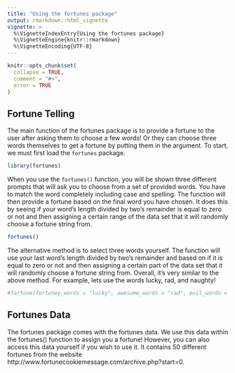 ```yaml
---
title: "Using the fortunes package"
output: rmarkdown::html_vignette
vignette: >
  %\VignetteIndexEntry{Using the fortunes package}
  %\VignetteEngine{knitr::rmarkdown}
  %\VignetteEncoding{UTF-8}
---
```

```r
knitr::opts_chunk$set(
  collapse = TRUE,
  comment = "#>",
  error = TRUE
)
```

## Fortune Telling

The main function of the fortunes package is to provide a fortune to the user after asking them to choose a few words! Or they can choose three words themselves to get a fortune by putting them in the argument. To start, we must first load the `fortunes` package.

```r
library(fortunes)
```

When you use the `fortunes()` function, you will be shown three different prompts that will ask you to choose from a set of provided words. You have to match the word completely including case and spelling. The function will then provide a fortune based on the final word you have chosen. It does this by seeing if your word's length divided by two's remainder is equal to zero or not and then assigning a certain range of the data set that it will randomly choose a fortune string from. 

```r
fortunes()
```

The alternative method is to select three words yourself. The function will use your last word's length divided by two's remainder and based on if it is equal to zero or not and then assigning a certain part of the data set that it will randomly choose a fortune string from. Overall, it's very similar to the above method. For example, lets use the words lucky, rad, and naughty!

```r
#fortune(fortuney_words = "lucky", awesome_words = "rad", evil_words = "naughty")
```


## Fortunes Data 

The fortunes package comes with the fortunes data. We use this data within the fortunes() function to assign you a fortune! However, you can also access this data yourself if you wish to use it. It contains 50 different fortunes from the website http://www.fortunecookiemessage.com/archive.php?start=0.
